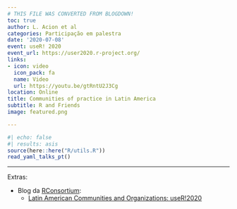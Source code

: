 ```yaml
---
# THIS FILE WAS CONVERTED FROM BLOGDOWN!
toc: true
author: L. Acion et al
categories: Participação em palestra
date: '2020-07-08'
event: useR! 2020
event_url: https://user2020.r-project.org/
links:
- icon: video
  icon_pack: fa
  name: Video
  url: https://youtu.be/gtRntU2J3Cg
location: Online
title: Communities of practice in Latin America
subtitle: R and Friends
image: featured.png

---
```


```r
#| echo: false
#| results: asis
source(here::here("R/utils.R"))
read_yaml_talks_pt()
```


---

Extras:

- Blog da [RConsortium](https://www.r-consortium.org/): 
  - [Latin American Communities and Organizations: useR!2020](https://www.r-consortium.org/blog/2020/07/07/latin-american-communities-and-organizations-at-user2020)
